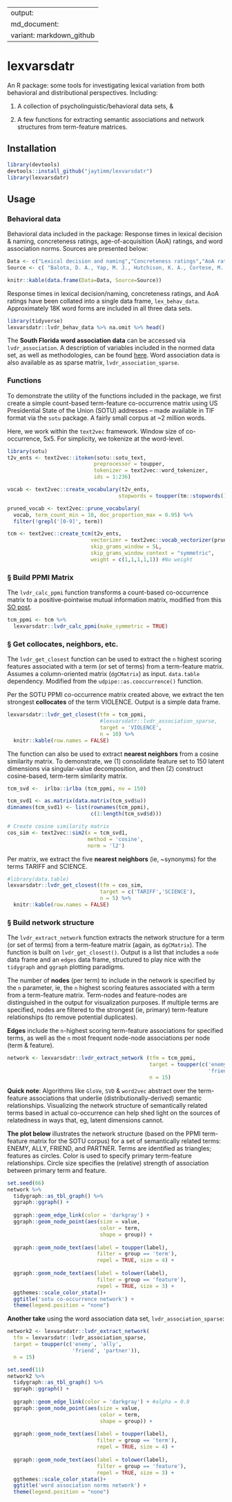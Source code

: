 
---
output:
  md_document:
    variant: markdown_github
---


# lexvarsdatr

An R package: some tools for investigating lexical variation from both behavioral and distributional perspectives. Including: 

1. A collection of psycholinguistic/behavioral data sets,  & 

2. A few functions for extracting semantic associations and network structures from term-feature matrices.



## Installation

```r
library(devtools)
devtools::install_github("jaytimm/lexvarsdatr")
library(lexvarsdatr) 
```



## Usage

### Behavioral data

Behavioral data included in the package: Response times in lexical decision & naming, concreteness ratings, age-of-acquisition (AoA) ratings, and word association norms.  Sources are presented below: 

```r
Data <- c("Lexical decision and naming","Concreteness ratings","AoA ratings", "Word association")
Source <- c( "Balota, D. A., Yap, M. J., Hutchison, K. A., Cortese, M. J., Kessler, B., Loftis, B., ... & Treiman, R. (2007). The English lexicon project. *Behavior research methods*, 39(3), 445-459.","Brysbaert, M., Warriner, A. B., & Kuperman, V. (2014). Concreteness ratings for 40 thousand generally known English word lemmas. *Behavior research methods*, 46(3), 904-911.","Kuperman, V., Stadthagen-Gonzalez, H., & Brysbaert, M. (2012). Age-of-acquisition ratings for 30,000 English words. *Behavior Research Methods*, 44(4), 978-990.","Nelson, D. L., McEvoy, C. L., & Schreiber, T. A. (2004). The University of South Florida free association, rhyme, and word fragment norms. *Behavior Research Methods, Instruments, & Computers*, 36(3), 402-407.")

knitr::kable(data.frame(Data=Data, Source=Source))
```


Response times in lexical decision/naming, concreteness ratings, and AoA ratings have been collated into a single data frame, `lex_behav_data`.  Approximately 18K word forms are included in all three data sets.  

```r
library(tidyverse)
lexvarsdatr::lvdr_behav_data %>% na.omit %>% head()
```


The **South Florida word association data** can be accessed via `lvdr_association`.  A description of variables included in the normed data set, as well as methodologies, can be found [here](http://w3.usf.edu/FreeAssociation/).  Word association data is also available as as sparse matrix, `lvdr_association_sparse`.



### Functions 

To demonstrate the utility of the functions included in the package, we first create a simple count-based term-feature co-occurrence matrix using US Presidential State of the Union (SOTU) addresses -- made available in TIF format via the `sotu` package.  A fairly small corpus at ~2 million words.

Here, we work within the `text2vec` framework.  Window size of co-occurrence, 5x5.  For simplicity, we tokenize at the word-level.

```r
library(sotu)
t2v_ents <- text2vec::itoken(sotu::sotu_text, 
                            preprocessor = toupper, 
                            tokenizer = text2vec::word_tokenizer, 
                            ids = 1:236)

vocab <- text2vec::create_vocabulary(t2v_ents, 
                                    stopwords = toupper(tm::stopwords())) 

pruned_vocab <- text2vec::prune_vocabulary(
  vocab, term_count_min = 10, doc_proportion_max = 0.95) %>%
  filter(!grepl('[0-9]', term))

tcm <- text2vec::create_tcm(t2v_ents, 
                           vectorizer = text2vec::vocab_vectorizer(pruned_vocab), 
                           skip_grams_window = 5L,
                           skip_grams_window_context = "symmetric",
                           weight = c(1,1,1,1,1)) #No weight
```


### § Build PPMI Matrix

The `lvdr_calc_ppmi` function transforms a count-based co-occurrence matrix to a positive-pointwise mutual information matrix, modified from this [SO post](https://stackoverflow.com/questions/43354479/how-to-efficiently-calculate-ppmi-on-a-sparse-matrix-in-r).

```r
tcm_ppmi <- tcm %>% 
  lexvarsdatr::lvdr_calc_ppmi(make_symmetric = TRUE)
```


### § Get collocates, neighbors, etc.

The `lvdr_get_closest` function can be used to extract the `n` highest scoring features associated with a term (or set of terms) from a term-feature matrix.  Assumes a column-oriented matrix (`dgCMatrix`) as input. `data.table` dependency. Modified from the `udpipe::as.cooccurrence()` function. 

Per the SOTU PPMI co-occurrence matrix created above, we extract the ten strongest **collocates** of the term VIOLENCE. Output is a simple data frame.   


```r
lexvarsdatr::lvdr_get_closest(tfm = tcm_ppmi, 
                              #lexvarsdatr::lvdr_association_sparse, 
                              target = 'VIOLENCE', 
                              n = 10) %>%
  knitr::kable(row.names = FALSE)
```



The function can also be used to extract **nearest neighbors** from a cosine similarity matrix.  To demonstrate, we (1) consolidate feature set to 150 latent dimensions via singular-value decomposition, and then (2) construct cosine-based, term-term similarity matrix.


```r
tcm_svd <-  irlba::irlba (tcm_ppmi, nv = 150)

tcm_svd1 <- as.matrix(data.matrix(tcm_svd$u))
dimnames(tcm_svd1) <- list(rownames(tcm_ppmi), 
                           c(1:length(tcm_svd$d)))

# Create cosine similarity matrix
cos_sim <- text2vec::sim2(x = tcm_svd1, 
                          method = 'cosine', 
                          norm = 'l2')
```



Per matrix, we extract the five **nearest neighbors** (ie, ~synonyms) for the terms TARIFF and SCIENCE.  

```r
#library(data.table)
lexvarsdatr::lvdr_get_closest(tfm = cos_sim, 
                              target = c('TARIFF','SCIENCE'), 
                              n = 5) %>%
  knitr::kable(row.names = FALSE)
```


### § Build network structure

The `lvdr_extract_network` function extracts the network structure for a term (or set of terms) from a term-feature matrix (again, as `dgCMatrix`).  The function is built on `lvdr_get_closest()`.  Output is a list that includes a `node` data frame and an `edges` data frame, structured to play nice with the `tidygraph` and `ggraph` plotting paradigms.

The number of **nodes** (per term) to include in the network is specified by the `n` parameter, ie, the `n` highest scoring features associated with a term from a term-feature matrix.  Term-nodes and feature-nodes are distinguished in the output for visualization purposes.  If multiple terms are specified, nodes are filtered to the strongest (ie, primary) term-feature relationships (to remove potential duplicates).  

**Edges** include the `n`-highest scoring term-feature associations for specified terms, as well as the `n` most frequent node-node associations per node (term & feature).  


```r
network <- lexvarsdatr::lvdr_extract_network (tfm = tcm_ppmi, 
                                              target = toupper(c('enemy', 'ally', 
                                                                 'friend', 'partner')),
                                              n = 15)
```


**Quick note**: Algorithms like `GloVe`, `SVD` & `word2vec` abstract over the term-feature associations that underlie (distributionally-derived) semantic relationships.  Visualizing the network structure of semantically related terms based in actual co-occurrence can help shed light on the sources of relatedness in ways that, eg, latent dimensions cannot.

**The plot below** illustrates the network structure (based on the PPMI term-feature matrix for the SOTU corpus) for a set of semantically related terms: ENEMY, ALLY, FRIEND, and PARTNER.  Terms are identified as triangles; features as circles. Color is used to specify primary term-feature relationships. Circle size specifies the (relative) strength of association between primary term and feature.

```r
set.seed(66)
network %>%
  tidygraph::as_tbl_graph() %>%
  ggraph::ggraph() +
  
  ggraph::geom_edge_link(color = 'darkgray') + 
  ggraph::geom_node_point(aes(size = value, 
                              color = term,
                              shape = group)) +
  
  ggraph::geom_node_text(aes(label = toupper(label), 
                             filter = group == 'term'), 
                             repel = TRUE, size = 4) +
  
  ggraph::geom_node_text(aes(label = tolower(label), 
                             filter = group == 'feature'), 
                             repel = TRUE, size = 3) +
  ggthemes::scale_color_stata()+
  ggtitle('sotu co-occurrence network') +
  theme(legend.position = "none")
```


  
**Another take** using the word association data set, `lvdr_association_sparse`:


```r
network2 <- lexvarsdatr::lvdr_extract_network(
  tfm = lexvarsdatr::lvdr_association_sparse,
  target = toupper(c('enemy', 'ally', 
                     'friend', 'partner')), 
  n = 15)

set.seed(11)
network2 %>%
  tidygraph::as_tbl_graph() %>%
  ggraph::ggraph() +
  
  ggraph::geom_edge_link(color = 'darkgray') + #alpha = 0.8
  ggraph::geom_node_point(aes(size = value, 
                              color = term,
                              shape = group)) +
  
  ggraph::geom_node_text(aes(label = toupper(label), 
                             filter = group == 'term'), 
                             repel = TRUE, size = 4) +
  
  ggraph::geom_node_text(aes(label = tolower(label), 
                             filter = group == 'feature'), 
                             repel = TRUE, size = 3) +
  ggthemes::scale_color_stata()+
  ggtitle('word association norms network') +
  theme(legend.position = "none")
```




